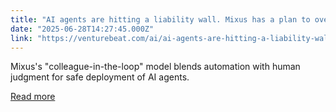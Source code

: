 ```yaml
---
title: "AI agents are hitting a liability wall. Mixus has a plan to overcome it using human overseers on high-risk workflows"
date: "2025-06-28T14:27:45.000Z"
link: "https://venturebeat.com/ai/ai-agents-are-hitting-a-liability-wall-mixus-has-a-plan-to-overcome-it-using-human-overseers-on-high-risk-workflows/"
---
```


Mixus's "colleague-in-the-loop" model blends automation with human judgment for safe deployment of AI agents.

[Read more](https://venturebeat.com/ai/ai-agents-are-hitting-a-liability-wall-mixus-has-a-plan-to-overcome-it-using-human-overseers-on-high-risk-workflows/)
